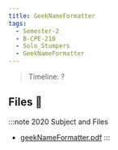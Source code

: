 ```yaml
---
title: GeekNameFormatter
tags:
  - Semester-2
  - B-CPE-210
  - Solo_Stumpers
  - GeekNameFormatter
---
```

> Timeline: ?


## Files 📂

:::note 2020 Subject and Files
- [geekNameFormatter.pdf](https://github.com/Studio-17/Epitech-Subjects/raw/main/Semester-2/B-CPE-210/Solo_Stumpers/GeekNameFormatter/geekNameFormatter.pdf)
:::
